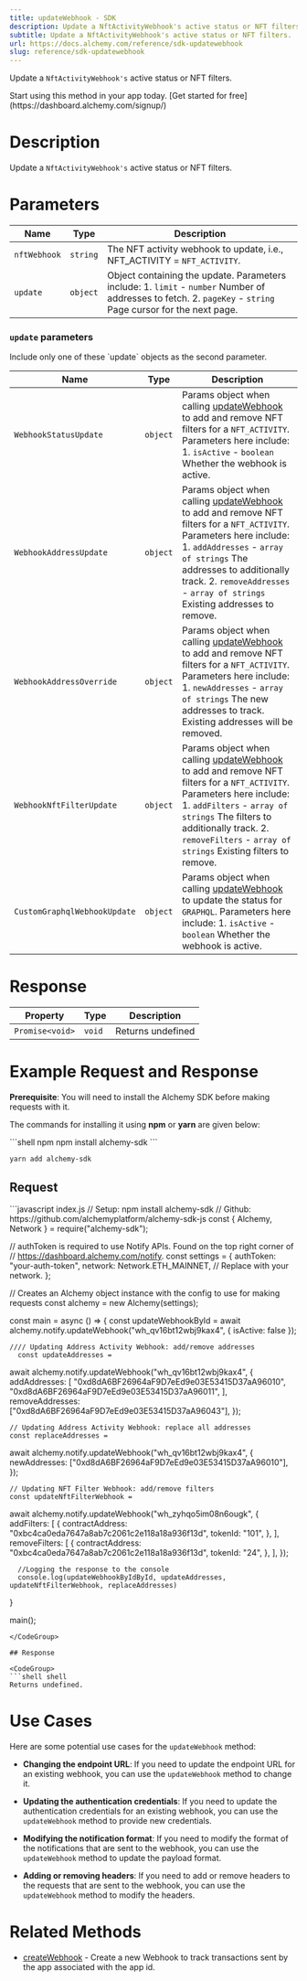 ```yaml
---
title: updateWebhook - SDK
description: Update a NftActivityWebhook's active status or NFT filters.
subtitle: Update a NftActivityWebhook's active status or NFT filters.
url: https://docs.alchemy.com/reference/sdk-updatewebhook
slug: reference/sdk-updatewebhook
---
```


Update a `NftActivityWebhook's` active status or NFT filters.

<Tip title="Don’t have an API key?" icon="star">
  Start using this method in your app today. [Get started for free](https://dashboard.alchemy.com/signup/)
</Tip>

# Description

Update a `NftActivityWebhook's` active status or NFT filters.

# Parameters

| Name         | Type     | Description                                                                                                                                                  |
| ------------ | -------- | ------------------------------------------------------------------------------------------------------------------------------------------------------------ |
| `nftWebhook` | `string` | The NFT activity webhook to update, i.e., NFT\_ACTIVITY = `NFT_ACTIVITY`.                                                                                    |
| `update`     | `object` | Object containing the update. Parameters include: 1. `limit` - `number` Number of addresses to fetch. 2. `pageKey` - `string` Page cursor for the next page. |

### `update` parameters

<Info>
  Include only one of these `update` objects as the second parameter.
</Info>

| Name                         | Type     | Description                                                                                                                                                                                                                                                                                               |
| ---------------------------- | -------- | --------------------------------------------------------------------------------------------------------------------------------------------------------------------------------------------------------------------------------------------------------------------------------------------------------- |
| `WebhookStatusUpdate`        | `object` | Params object when calling [updateWebhook](/reference/updatewebhook-sdk) to add and remove NFT filters for a `NFT_ACTIVITY`. Parameters here include: 1. `isActive` - `boolean` Whether the webhook is active.                                                                                            |
| `WebhookAddressUpdate`       | `object` | Params object when calling [updateWebhook](/reference/updatewebhook-sdk) to add and remove NFT filters for a `NFT_ACTIVITY`. Parameters here include: 1. `addAddresses` - `array of strings` The addresses to additionally track. 2. `removeAddresses` - `array of strings` Existing addresses to remove. |
| `WebhookAddressOverride`     | `object` | Params object when calling [updateWebhook](/reference/updatewebhook-sdk) to add and remove NFT filters for a `NFT_ACTIVITY`. Parameters here include: 1. `newAddresses` - `array of strings` The new addresses to track. Existing addresses will be removed.                                              |
| `WebhookNftFilterUpdate`     | `object` | Params object when calling [updateWebhook](/reference/updatewebhook-sdk) to add and remove NFT filters for a `NFT_ACTIVITY`. Parameters here include: 1. `addFilters` - `array of strings` The filters to additionally track. 2. `removeFilters` - `array of strings` Existing filters to remove.         |
| `CustomGraphqlWebhookUpdate` | `object` | Params object when calling [updateWebhook](/reference/updatewebhook-sdk) to update the status for `GRAPHQL`. Parameters here include: 1. `isActive` - `boolean` Whether the webhook is active.                                                                                                            |

# Response

| Property        | Type   | Description       |
| --------------- | ------ | ----------------- |
| `Promise<void>` | `void` | Returns undefined |

# Example Request and Response

**Prerequisite**: You will need to install the Alchemy SDK before making requests with it.

The commands for installing it using **npm** or **yarn** are given below:

<CodeGroup>
  ```shell npm
  npm install alchemy-sdk
  ```

  ```shell yarn
  yarn add alchemy-sdk
  ```
</CodeGroup>

## Request

<CodeGroup>
  ```javascript index.js
  // Setup: npm install alchemy-sdk
  // Github: https://github.com/alchemyplatform/alchemy-sdk-js
  const { Alchemy, Network } = require("alchemy-sdk");

  // authToken is required to use Notify APIs. Found on the top right corner of
  // https://dashboard.alchemy.com/notify.
  const settings = {
    authToken: "your-auth-token",
    network: Network.ETH_MAINNET, // Replace with your network.
  };

  // Creates an Alchemy object instance with the config to use for making requests
  const alchemy = new Alchemy(settings);

  const main = async () => {
      const updateWebhookById = await alchemy.notify.updateWebhook("wh_qv16bt12wbj9kax4", { isActive: false });

    //// Updating Address Activity Webhook: add/remove addresses
      const updateAddresses = 
  await alchemy.notify.updateWebhook("wh_qv16bt12wbj9kax4", {
    addAddresses: [
      "0xd8dA6BF26964aF9D7eEd9e03E53415D37aA96010",
      "0xd8dA6BF26964aF9D7eEd9e03E53415D37aA96011",
    ],
    removeAddresses: ["0xd8dA6BF26964aF9D7eEd9e03E53415D37aA96043"],
  });

    // Updating Address Activity Webhook: replace all addresses
    const replaceAddresses = 
  await alchemy.notify.updateWebhook("wh_qv16bt12wbj9kax4", {
    newAddresses: ["0xd8dA6BF26964aF9D7eEd9e03E53415D37aA96010"],
  });

    // Updating NFT Filter Webhook: add/remove filters
    const updateNftFilterWebhook = 
  await alchemy.notify.updateWebhook("wh_zyhqo5im08n6ougk", {
    addFilters: [
      {
        contractAddress: "0xbc4ca0eda7647a8ab7c2061c2e118a18a936f13d",
        tokenId: "101",
      },
    ],
    removeFilters: [
      {
        contractAddress: "0xbc4ca0eda7647a8ab7c2061c2e118a18a936f13d",
        tokenId: "24",
      },
    ],
  });

      //Logging the response to the console
      console.log(updateWebhookByIdById, updateAddresses, updateNftFilterWebhook, replaceAddresses)
  }

  main();
  ```
</CodeGroup>

## Response

<CodeGroup>
  ```shell shell
  Returns undefined.
  ```
</CodeGroup>

# Use Cases

Here are some potential use cases for the `updateWebhook` method:

* **Changing the endpoint URL**: If you need to update the endpoint URL for an existing webhook, you can use the `updateWebhook` method to change it.

* **Updating the authentication credentials**: If you need to update the authentication credentials for an existing webhook, you can use the `updateWebhook` method to provide new credentials.

* **Modifying the notification format**: If you need to modify the format of the notifications that are sent to the webhook, you can use the `updateWebhook` method to update the payload format.

* **Adding or removing headers**: If you need to add or remove headers to the requests that are sent to the webhook, you can use the `updateWebhook` method to modify the headers.

# Related Methods

* [createWebhook](/reference/createwebhook-sdk) - Create a new Webhook to track transactions sent by the app associated with the app id.
